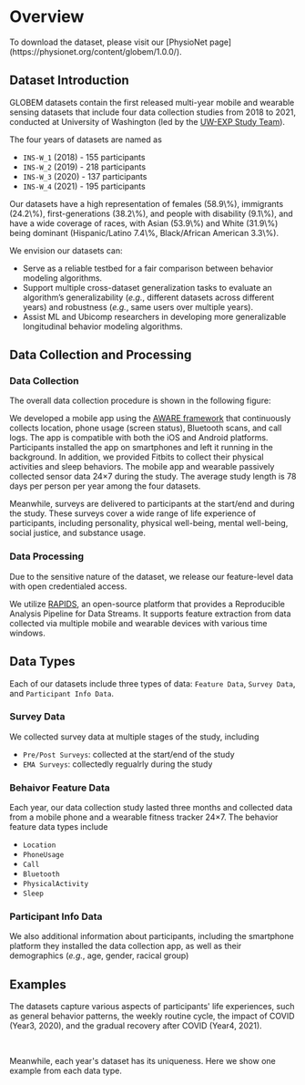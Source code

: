 
# Overview

<Callout emoji="✅">
To download the dataset, please visit our [PhysioNet page](https://physionet.org/content/globem/1.0.0/).
</Callout>

## Dataset Introduction

GLOBEM datasets contain the first released multi-year mobile and wearable sensing datasets that include four data collection studies from 2018 to 2021, 
conducted at University of Washington (led by the [UW-EXP Study Team](/team)).

The four years of datasets are named as
- `INS-W_1` (2018) - 155 participants
- `INS-W_2` (2019) - 218 participants
- `INS-W_3` (2020) - 137 participants
- `INS-W_4` (2021) - 195 participants

<Callout emoji="💡">
Our datasets have a high representation of females (58.9\%), immigrants (24.2\%), 
first-generations (38.2\%), and people with disability (9.1\%), and have a wide coverage of races,
 with Asian (53.9\%) and White (31.9\%) being dominant (Hispanic/Latino 7.4\%, Black/African American 3.3\%).
</Callout>

We envision our datasets can:
- Serve as a reliable testbed for a fair comparison between behavior modeling algorithms.
- Support multiple cross-dataset generalization tasks to evaluate an algorithm’s generalizability (*e.g.*, different datasets across different years) and robustness (*e.g.*, same users over multiple years).
- Assist ML and Ubicomp researchers in developing more generalizable longitudinal behavior modeling algorithms.

## Data Collection and Processing

### Data Collection

The overall data collection procedure is shown in the following figure:
<br/>
<FullWidthImage
  src = "/images/data_collection.png"
  alt = "Overview of the data collection studies"
/>

We developed a mobile app using the [AWARE framework](https://awareframework.com/) that continuously collects location, phone usage (screen status), Bluetooth scans, and call logs. 
The app is compatible with both the iOS and Android platforms. 
Participants installed the app on smartphones and left it running in the background.
In addition, we provided Fitbits to collect their physical activities and sleep behaviors. 
The mobile app and wearable passively collected sensor data 24$\times$7 during the study.
The average study length is 78 days per person per year among the four datasets.

Meanwhile, surveys are delivered to participants at the start/end and during the study.
These surveys cover a wide range of life experience of participants, including personality, physical well-being, mental well-being, social justice, and substance usage.

### Data Processing

Due to the sensitive nature of the dataset, we release our feature-level data with open credentialed access.

We utilize [RAPIDS](https://www.rapids.science/1.6/), an open-source platform that provides a Reproducible Analysis Pipeline for Data Streams.
It supports feature extraction from data collected via multiple mobile and wearable devices with various time windows.


## Data Types

Each of our datasets include three types of data: `Feature Data`, `Survey Data`, and `Participant Info Data`.

### Survey Data

We collected survey data at multiple stages of the study, including 
- `Pre/Post Surveys`: collected at the start/end of the study
- `EMA Surveys`: collectedly regualrly during the study

### Behaivor Feature Data

Each year, our data collection study lasted three months and collected data from a mobile phone and a wearable fitness tracker 24×7. 
The behavior feature data types include
- `Location`
- `PhoneUsage`
- `Call`
- `Bluetooth`
- `PhysicalActivity`
- `Sleep`

### Participant Info Data

We also additional information about participants, including the smartphone platform they installed the data collection app, 
as well as their demographics (*e.g.*, age, gender, racical group)

## Examples

The datasets capture various aspects of participants' life experiences, such as general behavior patterns, the weekly routine cycle, the impact of COVID (Year3, 2020), and the gradual recovery after COVID (Year4, 2021).

<br/>
<FullWidthImage
  src = "/images/timeseries_examples.png"
  alt = "Timeseries data examples"
/>

Meanwhile, each year's dataset has its uniqueness. Here we show one example from each data type.

<br/>
<FullWidthImage
  src = "/images/distribution_examples.png"
  alt = "Distribution examples"
/>



